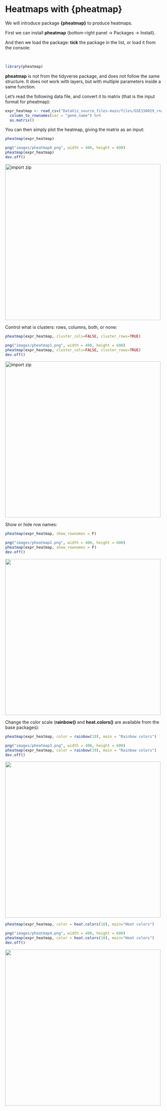 # Heatmaps with {pheatmap}

We will introduce package **{pheatmap}** to produce heatmaps.

First we can install **pheatmap** (bottom-right panel -> Packages -> Install).

And then we load the package: **tick** the package in the list, or load it from the console:

<br>
```r
library(pheatmap)
```

**pheatmap** is not from the tidyverse package, and does not follow the same structure. It does not work with layers, but with multiple parameters inside a same function.

Let's read the following data file, and convert it to matrix (that is the input format for pheatmap):

```r
expr_heatmap <- read_csv("DataViz_source_files-main/files/GSE150029_rnaseq_for_heatmap.csv") %>%
  column_to_rownames(var = "gene_name") %>%
  as.matrix()
```

You can then simply plot the heatmap, giving the matrix as an input:

```r
pheatmap(expr_heatmap)
```

```r
png("images/pheatmap0.png", width = 400, height = 600)
pheatmap(expr_heatmap)
dev.off()
```

<img src="images/pheatmap0.png" alt="import zip" width="500"/>


Control what is clusters: rows, columns, both, or none:

```r
pheatmap(expr_heatmap, cluster_cols=FALSE, cluster_rows=TRUE)
```

```r
png("images/pheatmap1.png", width = 400, height = 600)
pheatmap(expr_heatmap, cluster_cols=FALSE, cluster_rows=TRUE)
dev.off()
```

<img src="images/pheatmap1.png" alt="import zip" width="500"/>

Show or hide row names:

```r
pheatmap(expr_heatmap, show_rownames = F)
```

```r
png("images/pheatmap2.png", width = 400, height = 600)
pheatmap(expr_heatmap, show_rownames = F)
dev.off()
```

<img src="images/pheatmap2.png" width="500"/>


Change the color scale (**rainbow()** and **heat.colors()** are available from the base packages):

```r
pheatmap(expr_heatmap, color = rainbow(10), main = "Rainbow colors")
```

```r
png("images/pheatmap3.png", width = 400, height = 600)
pheatmap(expr_heatmap, color = rainbow(10), main = "Rainbow colors")
dev.off()
```

<img src="images/pheatmap3.png" width="500"/>

```r
pheatmap(expr_heatmap, color = heat.colors(10), main="Heat colors")
```

```r
png("images/pheatmap4.png", width = 400, height = 600)
pheatmap(expr_heatmap, color = heat.colors(10), main="Heat colors")
dev.off()
```

<img src="images/pheatmap4.png" width="500"/>

